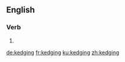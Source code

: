 ==English==

===Verb===
{{head|en|present participle}}

# {{present participle of|kedge|lang=en|nocat=1}}

[[de:kedging]]
[[fr:kedging]]
[[ku:kedging]]
[[zh:kedging]]